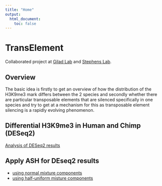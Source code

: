 ```yaml
---
title: "Home"
output:
  html_document:
    toc: false
---
```


# TransElement

Collaborated project at [Gilad Lab](http://giladlab.uchicago.edu/) and [Stephens Lab](http://stephenslab.uchicago.edu/).

## Overview

The basic idea is firstly to get an overview of how the distribution of the H3K9me3 mark differs between the 2 species and secondly whether there are particular transposable elements that are silenced specifically in one species and try to get at a mechanism for this as transposable element silencing is a rapidly evolving phenomenon.

## Differential H3K9me3 in Human and Chimp (DESeq2)

[Analysis of DESeq2 results](deseq2_raw.html) 

## Apply ASH for DEseq2 results
* [using normal mixture components](ash_deseq2_normal.html)
* [using half-uniform misture components](ash_deseq2_halfuniform.html)

